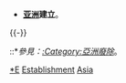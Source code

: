 {{commonscat|Establishments in Asia}}
{{portal|亞洲}}
*'''[[亚洲|亚洲]]建立'''。
{{-}}
::*''參見：[[:Category:亞洲廢除|:Category:亞洲廢除]]''。

[[Category:亞洲事件|*E]]
[[Category:亚洲历史|Establishment]]
[[Category:各大洲建立|Asia]]